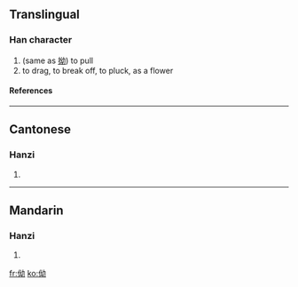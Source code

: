 ==Translingual==
===Han character===
{{Han char|rn=9|rad=人|as=05|sn=7|four=|canj=人女戈尸 (OVIS)}}
# (same as [[拗]]) to pull
# to drag, to break off, to pluck, as a flower
====References====
{{Han ref|kx=0097.050|hdz=10141.060|uh=3443|ud=13379}}

----
==Cantonese==
===Hanzi===
{{yue-hanzi|jyut=|y=au2, au3 paai1}}
# {{defn|Cantonese}}

----
==Mandarin==
===Hanzi===
{{cmn-hanzi|pin=[[ǎo]] ([[ao3]])|wg=ao<sup>3</sup>}}
# {{defn|Mandarin}}

[[fr:㑃]]
[[ko:㑃]]